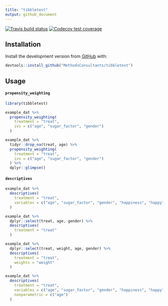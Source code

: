 ```yaml
---
title: "tibbletest"
output: github_document
---
```


[![Travis build status](https://travis-ci.org/MethodsConsultants/tibbletest.svg?branch=master)](https://travis-ci.org/MethodsConsultants/tibbletest)
[![Codecov test coverage](https://codecov.io/gh/MethodsConsultants/tibbletest/branch/master/graph/badge.svg)](https://codecov.io/gh/MethodsConsultants/tibbletest?branch=master)

## Installation

Install the development version from [GitHub](https://github.com/) with: 

```r
devtools::install_github("MethodsConsultants/tibbletest")
```


## Usage

#### `propensity_weighting`

```r

library(tibbletest)

example_dat %>%
  propensity_weighting(
    treatment = "treat",
    ivs = c("age", "sugar_factor", "gender")
  )

example_dat %>%
  tidyr::drop_na(treat, age) %>%
  propensity_weighting(
    treatment = "treat",
    ivs = c("age", "sugar_factor", "gender")
  ) %>%
  dplyr::glimpse()

```

#### `descriptives`

```r


example_dat %>% 
  descriptives(
    treatment = "treat", 
    variables = c("age", "sugar_factor", "gender", "happiness", "happy")
  )

example_dat %>%
  dplyr::select(treat, age, gender) %>%
  descriptives(
    treatment = "treat"
  )

example_dat %>%
  dplyr::select(treat, weight, age, gender) %>%
  descriptives(
    treatment = "treat",
    weights = "weight"
  )

example_dat %>% 
  descriptives(
    treatment = "treat", 
    variables = c("age", "sugar_factor", "gender", "happiness", "happy"),
    nonparametric = c("age")
  )

```
